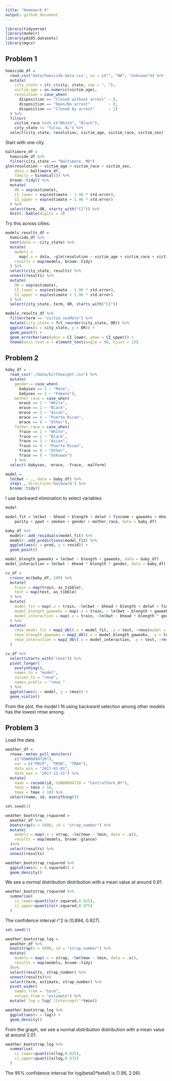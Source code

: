 ```yaml
---
title: "Homework 6"
output: github_document
---
```


```r
library(tidyverse)
library(modelr)
library(p8105.datasets)
library(mgcv)
```


## Problem 1

```r
homicide_df = 
  read_csv("data/homicide-data.csv", na = c("", "NA", "Unknown")) %>% 
  mutate(
    city_state = str_c(city, state, sep = ", "),
    victim_age = as.numeric(victim_age),
    resolution = case_when(
      disposition == "Closed without arrest" ~ 0,
      disposition == "Open/No arrest"        ~ 0,
      disposition == "Closed by arrest"      ~ 1)
  ) %>% 
  filter(
    victim_race %in% c("White", "Black"),
    city_state != "Tulsa, AL") %>% 
  select(city_state, resolution, victim_age, victim_race, victim_sex)
```


Start with one city.

```r
baltimore_df =
  homicide_df %>% 
  filter(city_state == "Baltimore, MD")
glm(resolution ~ victim_age + victim_race + victim_sex, 
    data = baltimore_df,
    family = binomial()) %>% 
  broom::tidy() %>% 
  mutate(
    OR = exp(estimate),
    CI_lower = exp(estimate - 1.96 * std.error),
    CI_upper = exp(estimate + 1.96 * std.error)
  ) %>% 
  select(term, OR, starts_with("CI")) %>% 
  knitr::kable(digits = 3)
```


Try this across cities.

```r
models_results_df = 
  homicide_df %>% 
  nest(data = -city_state) %>% 
  mutate(
    models = 
      map(.x = data, ~glm(resolution ~ victim_age + victim_race + victim_sex, data = .x, family = binomial())),
    results = map(models, broom::tidy)
  ) %>% 
  select(city_state, results) %>% 
  unnest(results) %>% 
  mutate(
    OR = exp(estimate),
    CI_lower = exp(estimate - 1.96 * std.error),
    CI_upper = exp(estimate + 1.96 * std.error)
  ) %>% 
  select(city_state, term, OR, starts_with("CI")) 
```

```r
models_results_df %>% 
  filter(term == "victim_sexMale") %>% 
  mutate(city_state = fct_reorder(city_state, OR)) %>% 
  ggplot(aes(x = city_state, y = OR)) + 
  geom_point() + 
  geom_errorbar(aes(ymin = CI_lower, ymax = CI_upper)) + 
  theme(axis.text.x = element_text(angle = 90, hjust = 1))
```

## Problem 2

```r
baby_df = 
  read_csv("./data/birthweight.csv") %>% 
  mutate(
    gender = case_when(
      babysex == 1 ~ "Male",
      babysex == 2 ~ "Female"),
    mother_race = case_when(
      mrace == 1 ~ "White",
      mrace == 2 ~ "Black",
      mrace == 3 ~ "Asian",
      mrace == 4 ~ "Puerto Rican",
      mrace == 8 ~ "Other"),
    father_race = case_when(
      frace == 1 ~ "White",
      frace == 2 ~ "Black",
      frace == 3 ~ "Asian",
      frace == 4 ~ "Puerto Rican",
      frace == 8 ~ "Other",
      frace == 9 ~ "Unknown")
    ) %>% 
  select(-babysex, -mrace, -frace, -malform)

```

```r
model = 
  lm(bwt ~ ., data = baby_df) %>% 
  step(., direction='backward') %>% 
  broom::tidy()
```

I use backward elimination to select variables.

```r
model

model_fit = lm(bwt ~ bhead + blength + delwt + fincome + gaweeks + mheight + 
    parity + ppwt + smoken + gender + mother_race, data = baby_df)
```

```r
baby_df %>% 
  modelr::add_residuals(model_fit) %>%
  modelr::add_predictions(model_fit) %>% 
  ggplot(aes(x = pred, y = resid)) + 
  geom_point()
```

```r
model_blength_gaweeks = lm(bwt ~ blength + gaweeks, data = baby_df)
model_interaction = lm(bwt ~ bhead * blength * gender, data = baby_df)

```

```r
cv_df = 
  crossv_mc(baby_df, 100) %>% 
  mutate(
    train = map(train, as_tibble),
    test = map(test, as_tibble)
  ) %>% 
  mutate(
    model_fit = map(.x = train, ~lm(bwt ~ bhead + blength + delwt + fincome + gaweeks + mheight + parity + ppwt + smoken + gender + mother_race, data = .x)),
    model_blength_gaweeks = map(.x = train, ~ lm(bwt ~ blength + gaweeks, data = .x)),
    model_interaction = map(.x = train, ~lm(bwt ~ bhead * blength * gender, data = .x))
  ) %>% 
  mutate(
    rmse_model_fit = map2_dbl(.x = model_fit, .y = test, ~rmse(model = .x, data = .y)),
    rmse_blength_gaweeks = map2_dbl(.x = model_blength_gaweeks, .y = test, ~rmse(model = .x, data = .y)),
    rmse_interaction = map2_dbl(.x = model_interaction, .y = test, ~rmse(model = .x, data = .y))
  )

```

```r
cv_df %>% 
  select(starts_with("rmse")) %>% 
  pivot_longer(
    everything(),
    names_to = "model",
    values_to = "rmse",
    names_prefix = "rmse_"
  ) %>% 
  ggplot(aes(x = model, y = rmse)) +
  geom_violin()
```

From the plot, the model I fit using backward selection among other models has the lowest rmse among.

## Problem 3

Load the data

```r
weather_df = 
  rnoaa::meteo_pull_monitors(
    c("USW00094728"),
    var = c("PRCP", "TMIN", "TMAX"), 
    date_min = "2017-01-01",
    date_max = "2017-12-31") %>%
  mutate(
    name = recode(id, USW00094728 = "CentralPark_NY"),
    tmin = tmin / 10,
    tmax = tmax / 10) %>%
  select(name, id, everything())
```

```r
set.seed(1)

weather_bootstrap_rsquared = 
  weather_df %>% 
  bootstrap(n = 5000, id = "strap_number") %>% 
  mutate(
    models = map(.x = strap, ~lm(tmax ~ tmin, data = .x)), 
    results = map(models, broom::glance)
  )%>% 
  select(results) %>% 
  unnest(results) 
```

```r
weather_bootstrap_rsquared %>% 
  ggplot(aes(x = r.squared)) + 
  geom_density()
```

We see a normal distribution distribution with a mean value at around 0.91.

```r
weather_bootstrap_rsquared %>%
  summarise(
    ci_lower=quantile(r.squared,0.025),
    ci_upper=quantile(r.squared,0.975)
  )
```

The confidence interval r^2 is (0.894, 0.927).

```r
set.seed(1)

weather_bootstrap_log = 
  weather_df %>% 
  bootstrap(n = 5000, id = "strap_number") %>% 
  mutate(
    models = map(.x = strap, ~lm(tmax ~ tmin, data = .x)), 
    results = map(models, broom::tidy)
  )%>% 
  select(results, strap_number) %>% 
  unnest(results)%>%
  select(term, estimate, strap_number) %>% 
  pivot_wider(
    names_from = "term",  
    values_from = "estimate") %>% 
  mutate( log = log(`(Intercept)`*tmin))
```

```r
weather_bootstrap_log %>% 
  ggplot(aes(x = log)) + 
  geom_density() 
```

From the graph, we see a normal distribution distribution with a mean value at around 2.01.

```r
weather_bootstrap_log %>%
  summarise(
    ci_lower=quantile(log,0.025),
    ci_upper=quantile(log,0.975)
  )
```

The 95% confidence interval for log(beta0*beta1) is (1.96, 2.06).


























